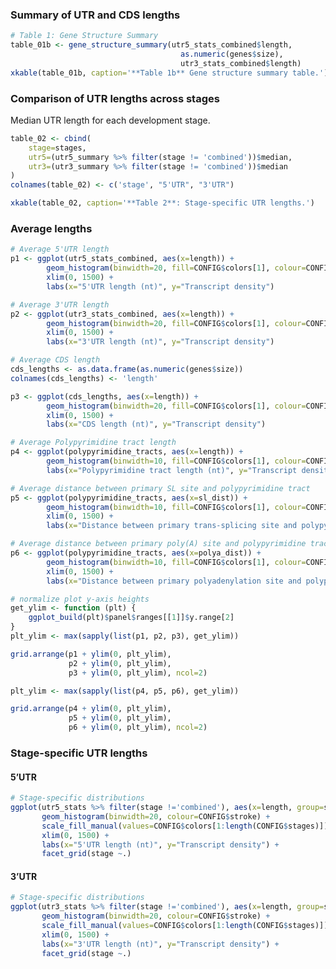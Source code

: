 ### Summary of UTR and CDS lengths

```r
# Table 1: Gene Structure Summary
table_01b <- gene_structure_summary(utr5_stats_combined$length,
                                      as.numeric(genes$size),
                                      utr3_stats_combined$length)
xkable(table_01b, caption='**Table 1b** Gene structure summary table.')
```

### Comparison of UTR lengths across stages

Median UTR length for each development stage.

```r
table_02 <- cbind(
	stage=stages,
	utr5=(utr5_summary %>% filter(stage != 'combined'))$median,
	utr3=(utr3_summary %>% filter(stage != 'combined'))$median
)
colnames(table_02) <- c('stage', "5'UTR", "3'UTR")

xkable(table_02, caption='**Table 2**: Stage-specific UTR lengths.')
```

### Average lengths

```r
# Average 5'UTR length
p1 <- ggplot(utr5_stats_combined, aes(x=length)) + 
        geom_histogram(binwidth=20, fill=CONFIG$colors[1], colour=CONFIG$stroke, alpha=0.75) +
        xlim(0, 1500) +
        labs(x="5'UTR length (nt)", y="Transcript density")

# Average 3'UTR length
p2 <- ggplot(utr3_stats_combined, aes(x=length)) + 
        geom_histogram(binwidth=20, fill=CONFIG$colors[1], colour=CONFIG$stroke, alpha=0.75) +
        xlim(0, 1500) +
        labs(x="3'UTR length (nt)", y="Transcript density")

# Average CDS length
cds_lengths <- as.data.frame(as.numeric(genes$size))
colnames(cds_lengths) <- 'length'

p3 <- ggplot(cds_lengths, aes(x=length)) + 
        geom_histogram(binwidth=20, fill=CONFIG$colors[1], colour=CONFIG$stroke, alpha=0.75) +
        xlim(0, 1500) +
        labs(x="CDS length (nt)", y="Transcript density")

# Average Polypyrimidine tract length
p4 <- ggplot(polypyrimidine_tracts, aes(x=length)) + 
        geom_histogram(binwidth=10, fill=CONFIG$colors[1], colour=CONFIG$stroke, alpha=0.75) +
        labs(x="Polypyrimidine tract length (nt)", y="Transcript density")

# Average distance between primary SL site and polypyrimidine tract
p5 <- ggplot(polypyrimidine_tracts, aes(x=sl_dist)) +
        geom_histogram(binwidth=10, fill=CONFIG$colors[1], colour=CONFIG$stroke, alpha=0.75) +
        xlim(0, 1500) +
        labs(x="Distance between primary trans-splicing site and polypyrimidine tract (nt)", y="Transcript density")

# Average distance between primary poly(A) site and polypyrimidine tract
p6 <- ggplot(polypyrimidine_tracts, aes(x=polya_dist)) +
        geom_histogram(binwidth=10, fill=CONFIG$colors[1], colour=CONFIG$stroke, alpha=0.75) +
        xlim(0, 1500) +
        labs(x="Distance between primary polyadenylation site and polypyrimidine tract (nt)", y="Transcript density")

# normalize plot y-axis heights
get_ylim <- function (plt) {
    ggplot_build(plt)$panel$ranges[[1]]$y.range[2]
}
plt_ylim <- max(sapply(list(p1, p2, p3), get_ylim))

grid.arrange(p1 + ylim(0, plt_ylim), 
             p2 + ylim(0, plt_ylim),
             p3 + ylim(0, plt_ylim), ncol=2)

plt_ylim <- max(sapply(list(p4, p5, p6), get_ylim))

grid.arrange(p4 + ylim(0, plt_ylim), 
             p5 + ylim(0, plt_ylim), 
             p6 + ylim(0, plt_ylim), ncol=2)
```

### Stage-specific UTR lengths

#### 5'UTR

```r
# Stage-specific distributions
ggplot(utr5_stats %>% filter(stage !='combined'), aes(x=length, group=stage, fill=stage)) + 
       geom_histogram(binwidth=20, colour=CONFIG$stroke) +
       scale_fill_manual(values=CONFIG$colors[1:length(CONFIG$stages)]) +
       xlim(0, 1500) +
       labs(x="5'UTR length (nt)", y="Transcript density") +
       facet_grid(stage ~.)
```

#### 3'UTR

```r
# Stage-specific distributions
ggplot(utr3_stats %>% filter(stage !='combined'), aes(x=length, group=stage, fill=stage)) + 
       geom_histogram(binwidth=20, colour=CONFIG$stroke) +
       scale_fill_manual(values=CONFIG$colors[1:length(CONFIG$stages)]) +
       xlim(0, 1500) +
       labs(x="3'UTR length (nt)", y="Transcript density") +
       facet_grid(stage ~.)
```


